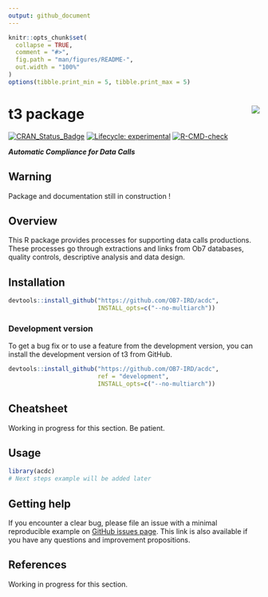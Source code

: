 ```yaml
---
output: github_document
---
```


<!-- README.md is generated from README.Rmd. Please edit that file and click on Knit button at the end. -->

```r
knitr::opts_chunk$set(
  collapse = TRUE,
  comment = "#>",
  fig.path = "man/figures/README-",
  out.width = "100%"
)
options(tibble.print_min = 5, tibble.print_max = 5)
```

# t3 package <a href='https://ob7-ird.github.io/acdc'><img src='man/figures/logo.png' align="right" /></a>

<!-- badges: start -->
[![CRAN_Status_Badge](https://www.r-pkg.org/badges/version/acdc)](https://cran.r-project.org/package=acdc)
[![Lifecycle: experimental](https://img.shields.io/badge/lifecycle-experimental-orange.svg)](https://www.tidyverse.org/lifecycle/#experimental)
[![R-CMD-check](https://github.com/OB7-IRD/acdc/workflows/R-CMD-check/badge.svg)](https://github.com/OB7-IRD/acdc/actions)
<!-- badges: end -->

***Automatic Compliance for Data Calls***

## Warning
Package and documentation still in construction !

## Overview

This R package provides processes for supporting data calls productions. These processes go through extractions and links from Ob7 databases, quality controls, descriptive analysis and data design.

## Installation

```r
devtools::install_github("https://github.com/OB7-IRD/acdc",
                         INSTALL_opts=c("--no-multiarch"))
```

### Development version

To get a bug fix or to use a feature from the development version, you can install the development version of t3 from GitHub.

```r
devtools::install_github("https://github.com/OB7-IRD/acdc",
                         ref = "development",
                         INSTALL_opts=c("--no-multiarch"))
```

## Cheatsheet

Working in progress for this section. Be patient.

## Usage

```r
library(acdc)
# Next steps example will be added later
```

## Getting help

If you encounter a clear bug, please file an issue with a minimal reproducible example on [GitHub issues page](https://github.com/OB7-IRD/acdc/issues). This link is also available if you have any questions and improvement propositions.

## References

Working in progress for this section.
